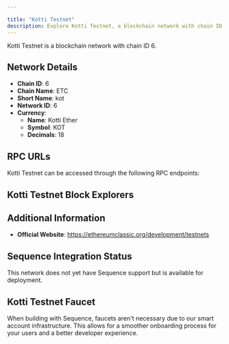 ```yaml
---

title: "Kotti Testnet"
description: Explore Kotti Testnet, a blockchain network with chain ID 6. Learn about its native currency, Kotti Ether, and how to interact with the network.
---
```




Kotti Testnet is a blockchain network with chain ID 6.

## Network Details

- **Chain ID**: 6
- **Chain Name**: ETC
- **Short Name**: kot
- **Network ID**: 6
- **Currency**: 
  - **Name**: Kotti Ether
  - **Symbol**: KOT
  - **Decimals**: 18

## RPC URLs

Kotti Testnet can be accessed through the following RPC endpoints:



## Kotti Testnet Block Explorers



## Additional Information

- **Official Website**: https://ethereumclassic.org/development/testnets

## Sequence Integration Status

This network does not yet have Sequence support but is available for deployment.

## Kotti Testnet Faucet

When building with Sequence, faucets aren't necessary due to our smart account infrastructure. This allows for a smoother onboarding process for your users and a better developer experience.
